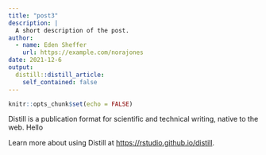 ```yaml
---
title: "post3"
description: |
  A short description of the post.
author:
  - name: Eden Sheffer
    url: https://example.com/norajones
date: 2021-12-6
output:
  distill::distill_article:
    self_contained: false
---
```



```r
knitr::opts_chunk$set(echo = FALSE)
```

Distill is a publication format for scientific and technical writing, native to the web. Hello

Learn more about using Distill at <https://rstudio.github.io/distill>.


